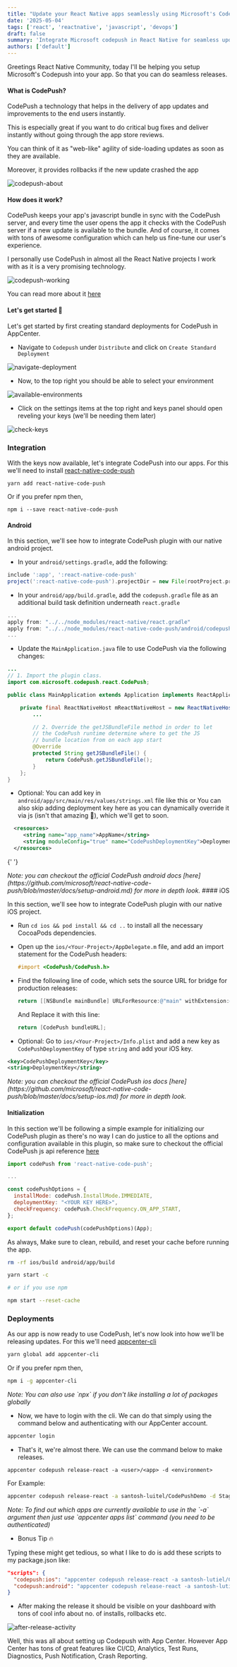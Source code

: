 ```yaml
---
title: "Update your React Native apps seamlessly using Microsoft's CodePush"
date: '2025-05-04'
tags: ['react', 'reactnative', 'javascript', 'devops']
draft: false
summary: 'Integrate Microsoft codepush in React Native for seamless updates'
authors: ['default']
---
```


Greetings React Native Community, today I'll be helping you setup Microsoft's Codepush into your app. So that you can do seamless releases.

#### What is CodePush?

CodePush a technology that helps in the delivery of app updates and improvements to the end users instantly.

This is especially great if you want to do critical bug fixes and deliver instantly without going through the app store reviews.

You can think of it as "web-like" agility of side-loading updates as soon as they are available.

Moreover, it provides rollbacks if the new update crashed the app

![codepush-about](https://user-images.githubusercontent.com/29705703/81784598-b9f8cc80-951a-11ea-8609-233306ccb522.png)

#### How does it work?

CodePush keeps your app's javascript bundle in sync with the CodePush server, and every time the user opens the app it checks with the CodePush server if a new update is available to the bundle. And of course, it comes with tons of awesome configuration which can help us fine-tune our user's experience.

I personally use CodePush in almost all the React Native projects I work with as it is a very promising technology.

![codepush-working](https://user-images.githubusercontent.com/29705703/81784604-bcf3bd00-951a-11ea-915a-43d043334ebc.png)

You can read more about it [here](https://github.com/Microsoft/react-native-code-push#how-does-it-work)

#### Let's get started :rocket:

Let's get started by first creating standard deployments for CodePush in AppCenter.

- Navigate to `Codepush` under `Distribute` and click on `Create Standard Deployment`

![navigate-deployment](https://user-images.githubusercontent.com/29705703/81784621-c41acb00-951a-11ea-998a-54983c0a0f5b.png)

- Now, to the top right you should be able to select your environment

![available-environments](https://user-images.githubusercontent.com/29705703/81784511-97ff4a00-951a-11ea-8225-52bc29e36691.png)

- Click on the settings items at the top right and keys panel should open reveling your keys (we'll be needing them later)

![check-keys](https://user-images.githubusercontent.com/29705703/81784562-ac434700-951a-11ea-9522-5cf16a287a40.png)

### Integration

With the keys now available, let's integrate CodePush into our apps. For this we'll need to install [react-native-code-push](https://github.com/Microsoft/react-native-code-push)

```
yarn add react-native-code-push
```

Or if you prefer npm then,

```
npm i --save react-native-code-push
```

#### Android

In this section, we'll see how to integrate CodePush plugin with our native android project.

- In your `android/settings.gradle`, add the following:

```gradle
include ':app', ':react-native-code-push'
project(':react-native-code-push').projectDir = new File(rootProject.projectDir, '../node_modules/react-native-code-push/android/app')
```

- In your `android/app/build.gradle`, add the `codepush.gradle` file as an additional build task definition underneath `react.gradle`

```gradle
...
apply from: "../../node_modules/react-native/react.gradle"
apply from: "../../node_modules/react-native-code-push/android/codepush.gradle"
...
```

- Update the `MainApplication.java` file to use CodePush via the following changes:

```java
...
// 1. Import the plugin class.
import com.microsoft.codepush.react.CodePush;

public class MainApplication extends Application implements ReactApplication {

    private final ReactNativeHost mReactNativeHost = new ReactNativeHost(this) {
        ...

        // 2. Override the getJSBundleFile method in order to let
        // the CodePush runtime determine where to get the JS
        // bundle location from on each app start
        @Override
        protected String getJSBundleFile() {
            return CodePush.getJSBundleFile();
        }
    };
}
```

- Optional: You can add key in `android/app/src/main/res/values/strings.xml` file like this or You can also skip adding deployment key here as you can dynamically override it via js (isn't that amazing 🤩), which we'll get to soon.

```xml
  <resources>
     <string name="app_name">AppName</string>
     <string moduleConfig="true" name="CodePushDeploymentKey">DeploymentKey</string>
  </resources>
```

{' '}

<i>
  Note: you can checkout the official CodePush android docs
  [here](https://github.com/microsoft/react-native-code-push/blob/master/docs/setup-android.md)
  for more in depth look.
</i>
#### iOS

In this section, we'll see how to integrate CodePush plugin with our native iOS project.

- Run `cd ios && pod install && cd ..` to install all the necessary CocoaPods dependencies.
  ​
- Open up the `ios/<Your-Project>/AppDelegate.m` file, and add an import statement for the CodePush headers:

  ```objective-c
  #import <CodePush/CodePush.h>
  ```

- Find the following line of code, which sets the source URL for bridge for production releases:

  ```objective-c
  return [[NSBundle mainBundle] URLForResource:@"main" withExtension:@"jsbundle"];
  ```

  And Replace it with this line:

  ```objective-c
  return [CodePush bundleURL];
  ```

- Optional: Go to `ios/<Your-Project>/Info.plist` and add a new key as `CodePushDeploymentKey` of type `string` and add your iOS key.

```xml
<key>CodePushDeploymentKey</key>
<string>DeploymentKey</string>
```

<i>
  Note: you can checkout the official CodePush ios docs
  [here](https://github.com/microsoft/react-native-code-push/blob/master/docs/setup-ios.md)
  for more in depth look.
</i>

#### Initialization

In this section we'll be following a simple example for initializing our CodePush plugin as there's no way I can do justice to all the options and configuration available in this plugin, so make sure to checkout the official CodePush js api reference [here](https://github.com/microsoft/react-native-code-push/blob/master/docs/api-js.md)

```js
import codePush from 'react-native-code-push';

...

const codePushOptions = {
  installMode: codePush.InstallMode.IMMEDIATE,
  deploymentKey: "<YOUR KEY HERE>",
  checkFrequency: codePush.CheckFrequency.ON_APP_START,
};

export default codePush(codePushOptions)(App);
```

As always, Make sure to clean, rebuild, and reset your cache before running the app.

```bash
rm -rf ios/build android/app/build
```

```bash
yarn start -c

# or if you use npm

npm start --reset-cache
```

### Deployments

As our app is now ready to use CodePush, let's now look into how we'll be releasing updates. For this we'll need [appcenter-cli](https://github.com/microsoft/appcenter-cli)

```bash
yarn global add appcenter-cli
```

Or if you prefer npm then,

```bash
npm i -g appcenter-cli
```

<i>
  Note: You can also use `npx` if you don't like installing a lot of packages
  globally
</i>

- Now, we have to login with the cli. We can do that simply using the command below and authenticating with our AppCenter account.

```bash
appcenter login
```

- That's it, we're almost there. We can use the command below to make releases.

```
appcenter codepush release-react -a <user>/<app> -d <environment>
```

For Example:

```bash
appcenter codepush release-react -a santosh-luitel/CodePushDemo -d Staging
```

<i>
  Note: To find out which apps are currently available to use in the `-a`
  argument then just use `appcenter apps list` command (you need to be
  authenticated)
</i>

- Bonus Tip :fire:

Typing these might get tedious, so what I like to do is add these scripts to my package.json like:

```json
"scripts": {
  "codepush:ios": "appcenter codepush release-react -a santosh-lutiel/CodePushDemo -d Staging",
  "codepush:android": "appcenter codepush release-react -a santosh-lutiel/CodePushDemo-Android -d Staging"
}
```

- After making the release it should be visible on your dashboard with tons of cool info about no. of installs, rollbacks etc.

![after-release-activity](https://user-images.githubusercontent.com/29705703/81784462-86b63d80-951a-11ea-8e7d-dd732a5234b5.png)

Well, this was all about setting up Codepush with App Center. However App Center has tons of great features like CI/CD, Analytics, Test Runs, Diagnostics, Push Notification, Crash Reporting.

